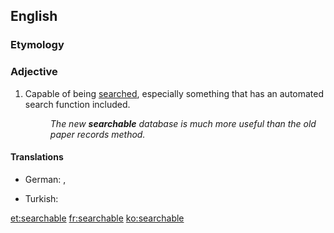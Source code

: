 ==English==

===Etymology===
{{suffix|search|able|lang=en}}

===Adjective===
{{en-adj|-}}

# Capable of being [[search]]ed, especially something that has an automated search function included.
#: ''The new '''searchable''' database is much more useful than the old paper records method.''

====Translations====
{{trans-top|capable of being searched}}
* German: {{t|de|durchsuchbar}}, {{t|de|suchbar}}
{{trans-mid}}
* Turkish: {{t|tr|aranabilir}}
{{trans-bottom}}

[[et:searchable]]
[[fr:searchable]]
[[ko:searchable]]